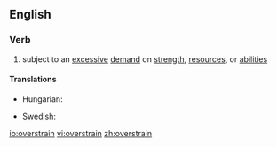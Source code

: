 ==English==

===Verb===
{{en-verb}}
#subject to an [[excessive]] [[demand]] on [[strength]], [[resource]]s, or [[abilities]]

====Translations====
{{trans-top|subject to an excessive demand}}
* Hungarian: {{t|hu|túlfeszít}}
{{trans-mid}}
* Swedish: {{t+|sv|överanstränga}}
{{trans-bottom}}

[[io:overstrain]]
[[vi:overstrain]]
[[zh:overstrain]]
